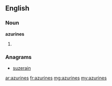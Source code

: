 ==English==

===Noun===
'''azurines'''

# {{plural of|[[azurine]]}}

===Anagrams===
* [[suzerain#English|suzerain]]

[[ar:azurines]]
[[fr:azurines]]
[[mg:azurines]]
[[my:azurines]]